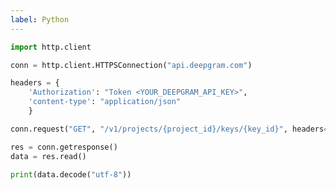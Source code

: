 ---
label: Python
---

```py
import http.client

conn = http.client.HTTPSConnection("api.deepgram.com")

headers = {
    'Authorization': "Token <YOUR_DEEPGRAM_API_KEY>",
    'content-type': "application/json"
    }

conn.request("GET", "/v1/projects/{project_id}/keys/{key_id}", headers=headers)

res = conn.getresponse()
data = res.read()

print(data.decode("utf-8"))
```
